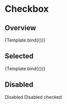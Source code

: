 


<Meta title="Components/Checkbox" component={Checkbox} />


# Checkbox

## Overview

<Canvas>
  <Story
    name="Overview"
    args={{
      isChecked: false,
      label: 'Regular',
    }}
  >
    {Template.bind({})}
  </Story>
</Canvas>

## Selected

<Canvas>
  <Story
    name="Selected"
    args={{
      isChecked: true,
      label: 'Selected',
    }}
  >
    {Template.bind({})}
  </Story>
</Canvas>

## Disabled

<Canvas>
  <Story name="Disabled">
    <Stack spacing="lg" direction="row">
      <Checkbox isDisabled={true}>
        Disabled
      </Checkbox>
      <Checkbox isDisabled={true} isChecked={true}>
        Disabled checked
      </Checkbox>
    </Stack>
  </Story>
</Canvas>
